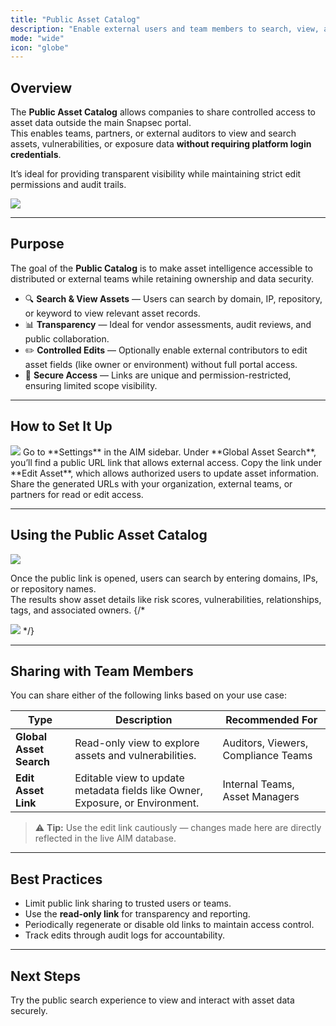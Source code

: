 ```yaml
---
title: "Public Asset Catalog"
description: "Enable external users and team members to search, view, and update asset information securely without granting portal access."
mode: "wide"
icon: "globe"
---
```


## Overview

The **Public Asset Catalog** allows companies to share controlled access to asset data outside the main Snapsec portal.  
This enables teams, partners, or external auditors to view and search assets, vulnerabilities, or exposure data **without requiring platform login credentials**.

It’s ideal for providing transparent visibility while maintaining strict edit permissions and audit trails.

<Frame caption="Public Asset Search Interface">
  <img style={{ borderRadius: '0.5rem' }} src="/images/aim/globalSearch1.png" />
</Frame>

---

## Purpose

The goal of the **Public Catalog** is to make asset intelligence accessible to distributed or external teams while retaining ownership and data security.

- 🔍 **Search & View Assets** — Users can search by domain, IP, repository, or keyword to view relevant asset records.  
- 📊 **Transparency** — Ideal for vendor assessments, audit reviews, and public collaboration.  
- ✏️ **Controlled Edits** — Optionally enable external contributors to edit asset fields (like owner or environment) without full portal access.  
- 🔐 **Secure Access** — Links are unique and permission-restricted, ensuring limited scope visibility.

---

## How to Set It Up

<Frame caption="Settings Page for Public Asset Catalog Links">
  <img style={{ borderRadius: '0.5rem' }} src="/images/aim/globalSearch3.png" />
</Frame>


<Steps>
  <Step title="Open AIM Settings" icon="gear">
    Go to **Settings** in the AIM sidebar.
  </Step>
  <Step title="Locate Global Asset Search" icon="magnifying-glass">
    Under **Global Asset Search**, you’ll find a public URL link that allows external access.
  </Step>
  <Step title="Enable Edit Access (Optional)" icon="pen-to-square">
    Copy the link under **Edit Asset**, which allows authorized users to update asset information.
  </Step>
  <Step title="Share the Link" icon="share-nodes">
    Share the generated URLs with your organization, external teams, or partners for read or edit access.
  </Step>
</Steps>


---

## Using the Public Asset Catalog

<Frame caption="Asset Detail View with Vulnerability and Relationship Graph">
  <img style={{ borderRadius: '0.5rem' }} src="/images/aim/globalSearch2.png" />
</Frame>

Once the public link is opened, users can search by entering domains, IPs, or repository names.  
The results show asset details like risk scores, vulnerabilities, relationships, tags, and associated owners.
{/*
<Frame caption="Searching and Viewing Assets in Public Catalog">
  <img style={{ borderRadius: '0.5rem' }} src="/images/aim/globalSearch1.png" />
</Frame>*/}



---

## Sharing with Team Members

You can share either of the following links based on your use case:

| Type | Description | Recommended For |
|------|--------------|----------------|
| **Global Asset Search** | Read-only view to explore assets and vulnerabilities. | Auditors, Viewers, Compliance Teams |
| **Edit Asset Link** | Editable view to update metadata fields like Owner, Exposure, or Environment. | Internal Teams, Asset Managers |

> ⚠️ **Tip:** Use the edit link cautiously — changes made here are directly reflected in the live AIM database.

---

## Best Practices

- Limit public link sharing to trusted users or teams.  
- Use the **read-only link** for transparency and reporting.  
- Periodically regenerate or disable old links to maintain access control.  
- Track edits through audit logs for accountability.  

---

## Next Steps

<Card title="Explore Global Asset Search" icon="arrow-right" href="https://suite.snapsec.co/pages/public/686cb43487ab2b00122e12e7/search">
  Try the public search experience to view and interact with asset data securely.
</Card>
